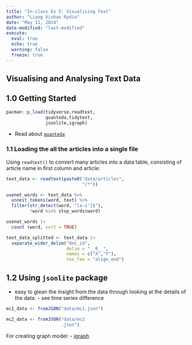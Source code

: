 ```yaml
---
title: "In-class Ex 5: Visualising Text"
author: "Liang Xiuhao Rydia"
date: "May 11, 2024"
date-modified: "last-modified"
execute:
  eval: true
  echo: true
  warning: false
  freeze: true
---
```

## Visualising and Analysing Text Data

## 1.0 Getting Started
```r
pacman::p_load(tidyverse,readtext,
               quanteda,tidytext,
               jsonlite,igraph)
```

-   Read about [`quanteda`](https://quanteda.io/)

### 1.1 Loading the all the articles into a single file 

Using `readtext()` to convert many articles into a data table, consisting of article name in first column and article:
```r
text_data <- readtext(paste0("data/articles",
                             "/*"))
```


```r
usenet_words <- text_data %>%
  unnest_tokens(word, text) %>%
  filter(str_detect(word, "[a-z']$"),
         !word %in% stop_words$word)
```


```r
usenet_words |> 
  count (word, sort = TRUE)
```

```r
text_data_splitted <- text_data |> 
  separate_wider_delim("doc_id",
                       delim = "__0__",
                       names = c("X","Y"),
                       too_few = "align_end")
```


## 1.2 Using `jsonlite` package 
- easy to glean the insight from the data through looking at the details of the data. - see time series difference

```r
mc1_data <- fromJSON("data/mc1.json")
```


```r
mc2_data <- fromJSON("data/mc2
                     .json")
```

For creating graph model:
- [igraph](https://igraph.org/)







